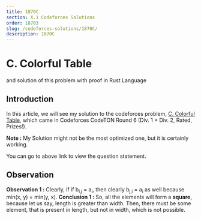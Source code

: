 ```yaml
---
title: 1870C
section: X.1 Codeforces Solutions
order: 18703
slug: /codeforces-solutions/1870C/
description: 1870C
---
```


# C. Colorful Table
and solution of this problem with proof in Rust Language

## Introduction

In this article, we will see my solution to the codeforces problem, [C. Colorful Table](https://codeforces.com/contest/1870/problem/C), which came in Codeforces CodeTON Round 6 (Div. 1 + Div. 2, Rated, Prizes!).

**Note :** My Solution might not be the most optimized one, but it is certainly working.

You can go to above link to view the question statement.

## Observation

**Observation 1 :** Clearly, if if b<sub>i,j</sub> = a<sub>i</sub>, then clearly b<sub>j,i</sub> = a<sub>i</sub> as well because min(x, y) = min(y, x).
**Conclusion 1 :** So, all the elements will form a **square**, because let us say, length is greater than width. Then, there must be some element, that is present in length, but not in width, which is not possible.

